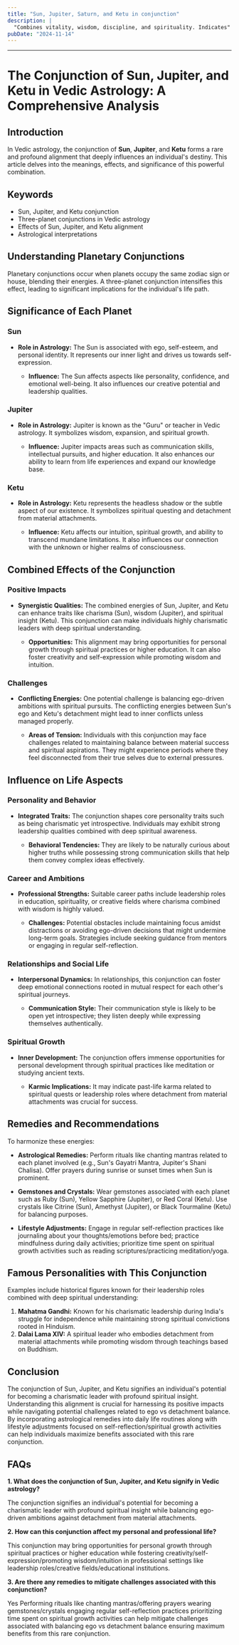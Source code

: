 ```yaml
---
title: "Sun, Jupiter, Saturn, and Ketu in conjunction"
description: |
  "Combines vitality, wisdom, discipline, and spirituality. Indicates"
pubDate: "2024-11-14"
---
```


---

# The Conjunction of Sun, Jupiter, and Ketu in Vedic Astrology: A Comprehensive Analysis

## Introduction

In Vedic astrology, the conjunction of **Sun**, **Jupiter**, and **Ketu** forms a rare and profound alignment that deeply influences an individual's destiny. This article delves into the meanings, effects, and significance of this powerful combination.

## Keywords

- Sun, Jupiter, and Ketu conjunction
- Three-planet conjunctions in Vedic astrology
- Effects of Sun, Jupiter, and Ketu alignment
- Astrological interpretations

## Understanding Planetary Conjunctions

Planetary conjunctions occur when planets occupy the same zodiac sign or house, blending their energies. A three-planet conjunction intensifies this effect, leading to significant implications for the individual's life path.

## Significance of Each Planet

### Sun

- **Role in Astrology:** The Sun is associated with ego, self-esteem, and personal identity. It represents our inner light and drives us towards self-expression.
  
  - **Influence:** The Sun affects aspects like personality, confidence, and emotional well-being. It also influences our creative potential and leadership qualities.

### Jupiter

- **Role in Astrology:** Jupiter is known as the "Guru" or teacher in Vedic astrology. It symbolizes wisdom, expansion, and spiritual growth.
  
  - **Influence:** Jupiter impacts areas such as communication skills, intellectual pursuits, and higher education. It also enhances our ability to learn from life experiences and expand our knowledge base.

### Ketu

- **Role in Astrology:** Ketu represents the headless shadow or the subtle aspect of our existence. It symbolizes spiritual questing and detachment from material attachments.
  
  - **Influence:** Ketu affects our intuition, spiritual growth, and ability to transcend mundane limitations. It also influences our connection with the unknown or higher realms of consciousness.

## Combined Effects of the Conjunction

### Positive Impacts

- **Synergistic Qualities:** The combined energies of Sun, Jupiter, and Ketu can enhance traits like charisma (Sun), wisdom (Jupiter), and spiritual insight (Ketu). This conjunction can make individuals highly charismatic leaders with deep spiritual understanding.
  
  - **Opportunities:** This alignment may bring opportunities for personal growth through spiritual practices or higher education. It can also foster creativity and self-expression while promoting wisdom and intuition.

### Challenges

- **Conflicting Energies:** One potential challenge is balancing ego-driven ambitions with spiritual pursuits. The conflicting energies between Sun's ego and Ketu's detachment might lead to inner conflicts unless managed properly.
  
  - **Areas of Tension:** Individuals with this conjunction may face challenges related to maintaining balance between material success and spiritual aspirations. They might experience periods where they feel disconnected from their true selves due to external pressures.

## Influence on Life Aspects

### Personality and Behavior

- **Integrated Traits:** The conjunction shapes core personality traits such as being charismatic yet introspective. Individuals may exhibit strong leadership qualities combined with deep spiritual awareness.
  
  - **Behavioral Tendencies:** They are likely to be naturally curious about higher truths while possessing strong communication skills that help them convey complex ideas effectively.

### Career and Ambitions

- **Professional Strengths:** Suitable career paths include leadership roles in education, spirituality, or creative fields where charisma combined with wisdom is highly valued.
  
  - **Challenges:** Potential obstacles include maintaining focus amidst distractions or avoiding ego-driven decisions that might undermine long-term goals. Strategies include seeking guidance from mentors or engaging in regular self-reflection.

### Relationships and Social Life

- **Interpersonal Dynamics:** In relationships, this conjunction can foster deep emotional connections rooted in mutual respect for each other's spiritual journeys.
  
  - **Communication Style:** Their communication style is likely to be open yet introspective; they listen deeply while expressing themselves authentically.

### Spiritual Growth

- **Inner Development:** The conjunction offers immense opportunities for personal development through spiritual practices like meditation or studying ancient texts.
  
  - **Karmic Implications:** It may indicate past-life karma related to spiritual quests or leadership roles where detachment from material attachments was crucial for success.

## Remedies and Recommendations

To harmonize these energies:

- **Astrological Remedies:** Perform rituals like chanting mantras related to each planet involved (e.g., Sun's Gayatri Mantra, Jupiter's Shani Chalisa). Offer prayers during sunrise or sunset times when Sun is prominent.
  
- **Gemstones and Crystals:** Wear gemstones associated with each planet such as Ruby (Sun), Yellow Sapphire (Jupiter), or Red Coral (Ketu). Use crystals like Citrine (Sun), Amethyst (Jupiter), or Black Tourmaline (Ketu) for balancing purposes.
  
- **Lifestyle Adjustments:** Engage in regular self-reflection practices like journaling about your thoughts/emotions before bed; practice mindfulness during daily activities; prioritize time spent on spiritual growth activities such as reading scriptures/practicing meditation/yoga.

## Famous Personalities with This Conjunction

Examples include historical figures known for their leadership roles combined with deep spiritual understanding:

1. **Mahatma Gandhi:** Known for his charismatic leadership during India's struggle for independence while maintaining strong spiritual convictions rooted in Hinduism.
2. **Dalai Lama XIV:** A spiritual leader who embodies detachment from material attachments while promoting wisdom through teachings based on Buddhism.

## Conclusion

The conjunction of Sun, Jupiter, and Ketu signifies an individual's potential for becoming a charismatic leader with profound spiritual insight. Understanding this alignment is crucial for harnessing its positive impacts while navigating potential challenges related to ego vs detachment balance. By incorporating astrological remedies into daily life routines along with lifestyle adjustments focused on self-reflection/spiritual growth activities can help individuals maximize benefits associated with this rare conjunction.

## FAQs

**1. What does the conjunction of Sun, Jupiter, and Ketu signify in Vedic astrology?**

The conjunction signifies an individual's potential for becoming a charismatic leader with profound spiritual insight while balancing ego-driven ambitions against detachment from material attachments.

**2. How can this conjunction affect my personal and professional life?**

This conjunction may bring opportunities for personal growth through spiritual practices or higher education while fostering creativity/self-expression/promoting wisdom/intuition in professional settings like leadership roles/creative fields/educational institutions.

**3. Are there any remedies to mitigate challenges associated with this conjunction?**

Yes Performing rituals like chanting mantras/offering prayers wearing gemstones/crystals engaging regular self-reflection practices prioritizing time spent on spiritual growth activities can help mitigate challenges associated with balancing ego vs detachment balance ensuring maximum benefits from this rare conjunction.
